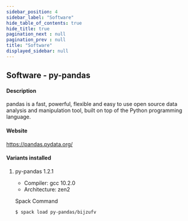 ```yaml
---
sidebar_position: 4
sidebar_label: "Software"
hide_table_of_contents: true
hide_title: true
pagination_next : null
pagination_prev : null
title: "Software"
displayed_sidebar: null
---
```


## Software - py-pandas


#### Description
pandas is a fast, powerful, flexible and easy to use open source data analysis and manipulation tool, built on top of the Python programming language.

#### Website
https://pandas.pydata.org/

#### Variants installed

1. py-pandas 1.2.1

    - Compiler: gcc 10.2.0
    - Architecture: zen2

    Spack Command
    ```bash
    $ spack load py-pandas/bijzufv
    ```
